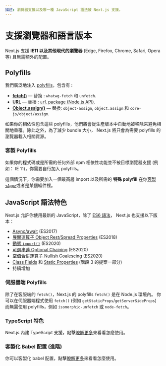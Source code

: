 ```yaml
---
描述: 瀏覽器支援以及哪一種 JavaScript 語法被 Next.js 支援。
---
```


# 支援瀏覽器和語言版本

Next.js 支援 **IE11 以及其他現代的瀏覽器** (Edge, Firefox, Chrome, Safari, Opera 等) 且無需額外的配置。

## Polyfills

我們廣泛地注入 [polyfills](https://github.com/vercel/next.js/blob/canary/packages/next-polyfill-nomodule/src/index.js)，包含有 :

- [**fetch()**](https://developer.mozilla.org/en-US/docs/Web/API/Fetch_API) — 替換 : `whatwg-fetch` 和 `unfetch`.
- [**URL**](https://developer.mozilla.org/en-US/docs/Web/API/URL) — 替換 : [`url` package (Node.js API)](https://nodejs.org/api/url.html).
- [**Object.assign()**](https://developer.mozilla.org/en-US/docs/Web/JavaScript/Reference/Global_Objects/Object/assign) — 替換: `object-assign`, `object.assign` 和 `core-js/object/assign`.

如果你的相依性包含這些 polyfills，他們將會從生產版本中自動地被移除來避免相關地重覆。除此之外，為了減少 bundle 大小， Next.js 將只會為需要 polyfills 的瀏覽器載入相關資源。

### 客製 Polyfills

如果你的程式碼或是所需的任何外部 npm 相依性功能並不被目標瀏覽器支援 (例如： IE 11)，你需要自行加入 polyfills。

這個情況下，你需要加入一個最高層 import 以及所需的 **特殊 polyfill** 在你[客製 `<App>`](/docs/advanced-features/custom-app.md)或者是某個組件裡。

## JavaScript 語法特色

Next.js 允許你使用最新的 JavaScript，除了 [ES6 語法](https://github.com/lukehoban/es6features)， Next.js 也支援以下版本：

- [Async/await](https://github.com/tc39/ecmascript-asyncawait) (ES2017)
- [展開運算子 Object Rest/Spread Properties](https://github.com/tc39/proposal-object-rest-spread) (ES2018)
- [動態 `import()`](https://github.com/tc39/proposal-dynamic-import) (ES2020)
- [可選串連 Optional Chaining](https://github.com/tc39/proposal-optional-chaining) (ES2020)
- [空值合併運算子 Nullish Coalescing](https://github.com/tc39/proposal-nullish-coalescing) (ES2020)
- [Class Fields](https://github.com/tc39/proposal-class-fields) 和 [Static Properties](https://github.com/tc39/proposal-static-class-features) (階段 3 的提案一部分)
- 持續增加

### 伺服器端 Polyfills

除了在客服端的 `fetch()`，Next.js 的 polyfills `fetch()` 是在 Node.js 環境內。 你可以在伺服器端程式使用 `fetch()` (例如 `getStaticProps`/`getServerSideProps`) 而無需使用 polyfills，例如 `isomorphic-unfetch` 或 `node-fetch`。

### TypeScript 特色

Next.js 內建 TypeScript 支援，點擊[瞭解更多](/docs/basic-features/typescript.md)來看看怎麼使用。

### 客製化 Babel 配置 (進階)

你可以客製化 babel 配置，點擊[瞭解更多](/docs/advanced-features/customizing-babel-config.md)來看看怎麼使用。

